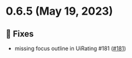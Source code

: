 
<Meta title="Releases/v0.6.x/v0.6.5/Changelog"/>

# 0.6.5 (May 19, 2023)

## 🐛 Fixes
* missing focus outline in UiRating #181 ([#181](https://github.com/infermedica/component-library/pull/181))

